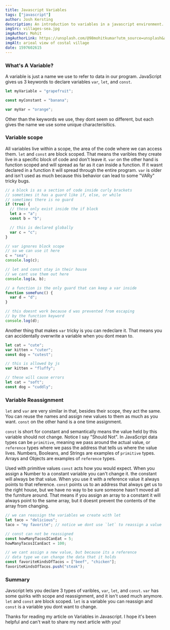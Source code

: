 ```yaml
---
title: Javascript Variables
tags: ["javascript"]
author: Josh Kersting
description: An introduction to variables in a javascript environment.
imgSrc: villages-sea.jpg
imgAuthor: Mohit
imgAuthorLink: https://unsplash.com/@98mohitkumar?utm_source=unsplash&amp;utm_medium=referral&amp;utm_content=creditCopyText
imgAlt: arieal view of costal village
date: 1597602615
---
```


### What's A Variable?

A variable is just a name we use to refer to data in our program.
JavaScript gives us 3 keywords to declare variables `var`, `let`, and `const`.

```js
let myVariable = "grapefruit";

const myConstant = "banana";

var myVar = "orange";
```

Other than the keywords we use, they dont seem so different,
but each gives the name we use some unique characterisitics.

### Variable scope

All variables live within a scope, the area of the code where we can access them.
`let` and `const` are block scoped. That means the varibles they create live in a
specific block of code and don't leave it. `var` on the other hand is function scoped and will spread as
far as it can inside a function. If it wasnt declared in a function it will spread
through the entire program. `var` is older and isn't used as much because this
behavior can lead to some "VARy" tricky bugs.

```js
// a block is as a section of code inside curly brackets
// sometimes it has a guard like if, else, or while
// sometimes there is no guard
if (true) {
  // these only exist inside the if block
  let a = "a";
  const b = "b";

  // this is declared globally
  var c = "c";
}

// var ignores block scope
// so we can use it here
c = "sea";
console.log(c);

// let and const stay in their house
// we cant use them out here
console.log(a, b);

// a function is the only guard that can keep a var inside
function someFunc() {
  var d = "d";
}

// this doesnt work because d was prevented from escaping
// by the function keyword
console.log(d);
```

Another thing that makes `var` tricky is you can redeclare it.
That means you can accidentally overwrite a variable when you dont mean to.

```js
let cat = "cute";
var kitten = "cuter";
const dog = "cutest";

// this is allowed by js
var kitten = "fluffy";

// these will cause errors
let cat = "soft";
const dog = "cuddly";
```

### Variable Reassignment

`let` and `var` are very similar in that, besides their scope, they act the same.
You can reuse the names and assign new values to them as much as you want.
`const` on the other hand is a one time assignment.

`const` is short for constant and semantically means the value held by this variable should not change.
Notice I say "Should Not". In JavaScript data types can be `primitive`, meaning we pass around the actual value,
or `reference` types where we pass the address that tells us where the value lives.
Numbers, Booleans, and Strings are examples of `primitive` types.
Arrays and Objects are examples of `reference` types.

Used with primitive values `const` acts how you would expect. When you assign a Number
to a constant variable you can't change it. the constant will always be that value.
When you use it with a reference value it always points to that reference. `const`
points us to an address that always get us to the right house, but we have no way to
be sure someone hasn't moved all the furniture around.
That means if you assign an array to a constant it will always point to the same array,
but it doesnt prevent the contents of the array from changing.

```js
// we can reassign the variables we create with let
let taco = "delicious";
taco = "my favorite"; // notice we dont use `let` to reassign a value

// const can not be reassigned
const howManyTacosICanEat = 5;
howManyTacosICanEact = 100;

// we cant assign a new value, but because its a reference
// data type we can change the data that it holds
const favoriteKindsOfTacos = ["beef", "chicken"];
favoriteKindsOfTacos.push("steak");
```

### Summary

Javscript lets you declare 3 types of varibles, `var`, `let`, and `const`.
`var` has some quirks with scope and reassignment, and it isn't used much anymore.
`let` and `const` are block scoped. `let` is a variable you can reassign and
`const` is a variable you dont want to change.

Thanks for reading my article on Variables in Javascript.
I hope it's been helpful and can't wait to share my next article with you!
